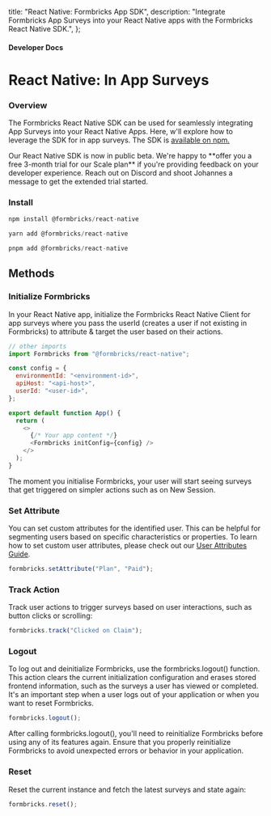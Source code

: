 
  title: "React Native: Formbricks App SDK",
  description:
    "Integrate Formbricks App Surveys into your React Native apps with the Formbricks React Native SDK.",
};

#### Developer Docs

# React Native: In App Surveys

### Overview

The Formbricks React Native SDK can be used for seamlessly integrating App Surveys into your React Native Apps. Here, w'll explore how to leverage the SDK for in app surveys. The SDK is [available on npm.](https://www.npmjs.com/package/@formbricks/react-native)

<Note>
Our React Native SDK is now in public beta. We're happy to **offer you a free 3-month trial for our Scale plan** if you're providing feedback on your developer experience. Reach out on Discord and shoot Johannes a message to get the extended trial started.
</Note>

### Install

<Col>
<CodeGroup title="npm">

```js {{ title: 'npm' }}
npm install @formbricks/react-native
```

```js {{ title: 'yarn' }}
yarn add @formbricks/react-native
```

```js {{ title: 'pnpm' }}
pnpm add @formbricks/react-native
```

</CodeGroup>
</Col>

## Methods

### Initialize Formbricks

In your React Native app, initialize the Formbricks React Native Client for app surveys where you pass the userId (creates a user if not existing in Formbricks) to attribute & target the user based on their actions.

<Col>
<CodeGroup title="Initialize Formbricks">

```javascript
// other imports
import Formbricks from "@formbricks/react-native";

const config = {
  environmentId: "<environment-id>",
  apiHost: "<api-host>",
  userId: "<user-id>",
};

export default function App() {
  return (
    <>
      {/* Your app content */}
      <Formbricks initConfig={config} />
    </>
  );
}
```

</CodeGroup>
</Col>

The moment you initialise Formbricks, your user will start seeing surveys that get triggered on simpler actions such as on New Session.

### Set Attribute

You can set custom attributes for the identified user. This can be helpful for segmenting users based on specific characteristics or properties. To learn how to set custom user attributes, please check out our [User Attributes Guide](/app-surveys/user-identification).

<Col>
<CodeGroup>

```js
formbricks.setAttribute("Plan", "Paid");
```

</CodeGroup>
</Col>

### Track Action

Track user actions to trigger surveys based on user interactions, such as button clicks or scrolling:

<Col>
<CodeGroup>

```js
formbricks.track("Clicked on Claim");
```

</CodeGroup>
</Col>

### Logout

To log out and deinitialize Formbricks, use the formbricks.logout() function. This action clears the current initialization configuration and erases stored frontend information, such as the surveys a user has viewed or completed. It's an important step when a user logs out of your application or when you want to reset Formbricks.

<Col>
<CodeGroup>

```js
formbricks.logout();
```

</CodeGroup>
</Col>

After calling formbricks.logout(), you'll need to reinitialize Formbricks before using any of its features again. Ensure that you properly reinitialize Formbricks to avoid unexpected errors or behavior in your application.

### Reset

Reset the current instance and fetch the latest surveys and state again:

<Col>
<CodeGroup>

```js
formbricks.reset();
```

</CodeGroup>
</Col>
